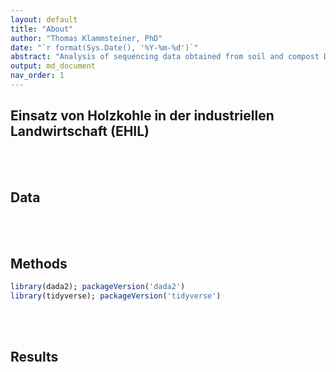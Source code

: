 ```yaml
---
layout: default
title: "About"
author: "Thomas Klammsteiner, PhD"
date: "`r format(Sys.Date(), '%Y-%m-%d')`"
abstract: "Analysis of sequencing data obtained from soil and compost DNA extracts. The samples were collected over x years on "
output: md_document
nav_order: 1
---
```


## Einsatz von Holzkohle in der industriellen Landwirtschaft (EHIL)

\
\

## Data  



\
\

## Methods  
```r
library(dada2); packageVersion('dada2')
library(tidyverse); packageVersion('tidyverse')
```



\
\

## Results  



\
\